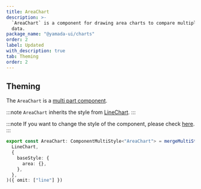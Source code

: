 ```yaml
---
title: AreaChart
description: >-
  `AreaChart` is a component for drawing area charts to compare multiple sets of
  data.
package_name: "@yamada-ui/charts"
order: 2
label: Updated
with_description: true
tab: Theming
order: 2
---
```


## Theming

The `AreaChart` is a [multi part component](/styled-system/theming/component-styles#multi-part-components).

:::note
`AreaChart` inherits the style from [LineChart](/components/data-display/line-chart).
:::

:::note
If you want to change the style of the component, please check [here](/styled-system/theming/customize-theme#changing-the-style-of-components).
:::

```ts
export const AreaChart: ComponentMultiStyle<"AreaChart"> = mergeMultiStyle(
  LineChart,
  {
    baseStyle: {
      area: {},
    },
  },
)({ omit: ["line"] })
```
